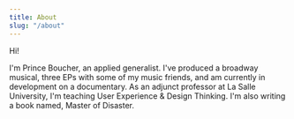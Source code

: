 ```yaml
---
title: About
slug: "/about"
---
```


Hi!

I'm Prince Boucher, an applied generalist. I've produced a broadway musical, three EPs with some of my music friends, and am currently in development on a documentary.
As an adjunct professor at La Salle University, I'm teaching User Experience & Design Thinking. I'm also writing a book named, Master of Disaster.
